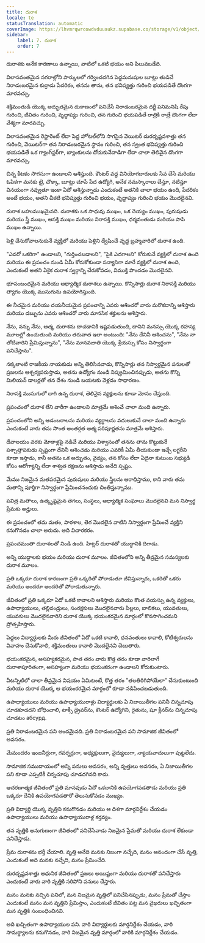 ```yaml
---
title: దురాశ
locale: te
statusTranslation: automatic
coverImage: https://lhvmrqwrcowdvduuaukz.supabase.co/storage/v1/object/public/strapi-uploads/small_cover-educacion-fundamental.webp-2d51a7828a2b1309555be27f7e2a61a0.webp
sidebar:
    label: 7. దురాశ
    order: 7
---
```

దురాశకు అనేక కారణాలు ఉన్నాయి, వాటిలో ఒకటి భయం అని పిలువబడేది.

విలాసవంతమైన నగరాల్లోని పార్కులలో గర్వించదగిన పెద్దమనుషుల బూట్లు తుడిచే నిరాడంబరమైన కుర్రాడు పేదరికం, తనను తాను, తన భవిష్యత్తు గురించి భయపడితే దొంగగా మారవచ్చు.

శక్తిమంతుడి యొక్క అద్భుతమైన దుకాణంలో పనిచేసే నిరాడంబరమైన దర్జీ పనిమనిషి రేపు గురించి, జీవితం గురించి, వృద్ధాప్యం గురించి, తన గురించి భయపడితే రాత్రికి రాత్రే దొంగగా లేదా వేశ్యగా మారవచ్చు.

విలాసవంతమైన రెస్టారెంట్ లేదా పెద్ద హోటల్‌లోని సొగసైన వెయిటర్ దురదృష్టవశాత్తు తన గురించి, వెయిటర్‌గా తన నిరాడంబరమైన స్థానం గురించి, తన స్వంత భవిష్యత్తు గురించి భయపడితే ఒక గ్యాంగ్‌స్టర్‌గా, బ్యాంకులను దోచుకునేవాడిగా లేదా చాలా తెలివైన దొంగగా మారవచ్చు.

చిన్న కీటకం సొగసుగా ఉండాలని ఆశిస్తుంది. కౌంటర్ వద్ద వినియోగదారులకు సేవ చేసే మరియు ఓపికగా మనకు టై, చొక్కా, బూట్లు చూపే పేద ఉద్యోగి, అనేక నమస్కారాలు చేస్తూ, నటిస్తూ వినయంగా నవ్వుతూ ఇంకా ఏదో ఆశిస్తున్నాడు ఎందుకంటే అతనికి చాలా భయం ఉంది, పేదరికం అంటే భయం, అతని చీకటి భవిష్యత్తు గురించి భయం, వృద్ధాప్యం గురించి భయం మొదలైనవి.

దురాశ బహుముఖమైనది. దురాశకు ఒక సాధువు ముఖం, ఒక దెయ్యం ముఖం, పురుషుడు మరియు స్త్రీ ముఖం, ఆసక్తి ముఖం మరియు నిరాసక్తి ముఖం, ధర్మవంతుడు మరియు పాపి ముఖం ఉన్నాయి.

పెళ్లి చేసుకోవాలనుకునే వ్యక్తిలో మరియు పెళ్లిని ద్వేషించే వృద్ధ బ్రహ్మచారిలో దురాశ ఉంది.

"ఎవరో ఒకరిగా" ఉండాలని, "గుర్తించబడాలని", "పైకి ఎదగాలని" కోరుకునే వ్యక్తిలో దురాశ ఉంది మరియు ఈ ప్రపంచం నుండి ఏమీ కోరుకోకుండా సన్యాసిగా మారే వ్యక్తిలో దురాశ ఉంది, ఎందుకంటే అతని ఏకైక దురాశ స్వర్గాన్ని చేరుకోవడం, విముక్తి పొందడం మొదలైనవి.

భూసంబంధమైన మరియు ఆధ్యాత్మిక దురాశలు ఉన్నాయి. కొన్నిసార్లు దురాశ నిరాసక్తి మరియు త్యాగం యొక్క ముసుగును ఉపయోగిస్తుంది.

ఈ నీచమైన మరియు దయనీయమైన ప్రపంచాన్ని ఎవరు ఆశించరో వారు మరొకదాన్ని ఆశిస్తారు మరియు డబ్బును ఎవరు ఆశించరో వారు మానసిక శక్తులను ఆశిస్తారు.

నేను, నన్ను నేను, ఆత్మ, దురాశను దాచడానికి ఇష్టపడుతుంది, దానిని మనస్సు యొక్క రహస్య మూలల్లో ఉంచుతుంది మరియు తరువాత ఇలా అంటుంది: "నేను దేనినీ ఆశించను", "నేను నా తోటివారిని ప్రేమిస్తున్నాను", "నేను మానవజాతి యొక్క శ్రేయస్సు కోసం నిస్వార్థంగా పనిచేస్తాను".

నక్కలాంటి రాజకీయ నాయకుడు అన్ని తెలిసినవాడు, కొన్నిసార్లు తన నిస్వార్థమైన పనులతో ప్రజలను ఆశ్చర్యపరుస్తాడు, అతను ఉద్యోగం నుండి నిష్క్రమించినప్పుడు, అతను కొన్ని మిలియన్ డాలర్లతో తన దేశం నుండి బయటకు వెళ్లడం సాధారణం.

నిరాసక్తి ముసుగులో దాగి ఉన్న దురాశ, తెలివైన వ్యక్తులను కూడా మోసం చేస్తుంది.

ప్రపంచంలో దురాశ లేని వారీగా ఉండాలని మాత్రమే ఆశించే చాలా మంది ఉన్నారు.

ప్రపంచంలోని అన్ని ఆడంబరాలను మరియు వ్యర్థాలను వదులుకునే చాలా మంది ఉన్నారు ఎందుకంటే వారు తమ సొంత అంతర్గత ఆత్మ పరిపూర్ణతను మాత్రమే ఆశిస్తారు.

దేవాలయం వరకు మోకాళ్లపై నడిచే మరియు విశ్వాసంతో తనను తాను కొట్టుకునే పశ్చాత్తాపకుడు స్పష్టంగా దేనినీ ఆశించడు మరియు ఎవరికీ ఏమీ తీయకుండా ఇచ్చే లగ్జరీని కూడా ఇస్తాడు, కానీ అతను ఒక అద్భుతం, వైద్యం, తన కోసం లేదా ఏదైనా కుటుంబ సభ్యుడి కోసం ఆరోగ్యాన్ని లేదా శాశ్వత రక్షణను ఆశిస్తాడు అనేది స్పష్టం.

మేము నిజమైన మతపరమైన పురుషులు మరియు స్త్రీలను ఆరాధిస్తాము, కాని వారు తమ మతాన్ని పూర్తిగా నిస్వార్థంగా ప్రేమించనందుకు చింతిస్తున్నాము.

పవిత్ర మతాలు, ఉత్కృష్టమైన తెగలు, సంస్థలు, ఆధ్యాత్మిక సంఘాలు మొదలైనవి మన నిస్వార్థ ప్రేమకు అర్హులు.

ఈ ప్రపంచంలో తమ మతం, పాఠశాల, తెగ మొదలైన వాటిని నిస్వార్థంగా ప్రేమించే వ్యక్తిని కనుగొనడం చాలా అరుదు. అది విచారకరం.

ప్రపంచమంతా దురాశలతో నిండి ఉంది. హిట్లర్ దురాశతో యుద్ధానికి దిగాడు.

అన్ని యుద్ధాలకు భయం మరియు దురాశ మూలం. జీవితంలోని అన్ని తీవ్రమైన సమస్యలకు దురాశ మూలం.

ప్రతి ఒక్కరూ దురాశ కారణంగా ప్రతి ఒక్కరితో పోరాడుతూ జీవిస్తున్నారు, ఒకరితో ఒకరు మరియు అందరూ అందరితో పోరాడుతున్నారు.

జీవితంలో ప్రతి ఒక్కరూ ఏదో ఒకటి కావాలని ఆశిస్తారు మరియు కొంత వయస్సు ఉన్న వ్యక్తులు, ఉపాధ్యాయులు, తల్లిదండ్రులు, సంరక్షకులు మొదలైనవారు పిల్లలు, బాలికలు, యువతులు, యువకులు మొదలైనవారిని దురాశ యొక్క భయంకరమైన మార్గంలో కొనసాగించమని ప్రోత్సహిస్తారు.

పెద్దలు విద్యార్థులకు మీరు జీవితంలో ఏదో ఒకటి కావాలి, ధనవంతులు కావాలి, కోటీశ్వరులను వివాహం చేసుకోవాలి, శక్తిమంతులు కావాలి మొదలైనవి చెబుతారు.

భయంకరమైన, అసహ్యకరమైన, పాత తరం వారు కొత్త తరం కూడా వారిలాగే దురాశాపూరితంగా, అసహ్యంగా మరియు భయంకరంగా ఉండాలని కోరుకుంటారు.

వీటన్నిటిలో చాలా తీవ్రమైన విషయం ఏమిటంటే, కొత్త తరం "తలతిరిగిపోయేలా" చేసుకుంటుంది మరియు దురాశ యొక్క ఆ భయంకరమైన మార్గంలో కూడా నడిపించబడుతుంది.

ఉపాధ్యాయులు మరియు ఉపాధ్యాయురాళ్లు విద్యార్థులకు ఏ నిజాయితీగల పనినీ చిన్నచూపు చూడకూడదని బోధించాలి, టాక్సీ డ్రైవర్‌ను, కౌంటర్ ఉద్యోగిని, రైతును, షూ క్లీనర్‌ను చిన్నచూపు చూడటం абсурд.

ప్రతి నిరాడంబరమైన పని అందమైనది. ప్రతి నిరాడంబరమైన పని సామాజిక జీవితంలో అవసరం.

మేమందరం ఇంజనీర్లుగా, గవర్నర్లుగా, అధ్యక్షులుగా, వైద్యులుగా, న్యాయవాదులుగా పుట్టలేదు.

సామాజిక సముదాయంలో అన్ని పనులు అవసరం, అన్ని వృత్తులు అవసరం, ఏ నిజాయితీగల పని కూడా ఎప్పటికీ చిన్నచూపు చూడదగినది కాదు.

ఆచరణాత్మక జీవితంలో ప్రతి మానవుడు ఏదో ఒకదానికి ఉపయోగపడతాడు మరియు ప్రతి ఒక్కరూ దేనికి ఉపయోగపడతారో తెలుసుకోవడం ముఖ్యం.

ప్రతి విద్యార్థి యొక్క వృత్తిని కనుగొనడం మరియు ఆ దిశగా మార్గనిర్దేశం చేయడం ఉపాధ్యాయులు మరియు ఉపాధ్యాయురాళ్ల కర్తవ్యం.

తన వృత్తికి అనుగుణంగా జీవితంలో పనిచేసేవాడు నిజమైన ప్రేమతో మరియు దురాశ లేకుండా పనిచేస్తాడు.

ప్రేమ దురాశను భర్తీ చేయాలి. వృత్తి అనేది మనకు నిజంగా నచ్చేది, మనం ఆనందంగా చేసే వృత్తి, ఎందుకంటే అది మనకు నచ్చేది, మనం ప్రేమించేది.

దురదృష్టవశాత్తు ఆధునిక జీవితంలో ప్రజలు అయిష్టంగా మరియు దురాశతో పనిచేస్తారు ఎందుకంటే వారు వారి వృత్తికి సరిపోని పనులు చేస్తారు.

మనం మనకు నచ్చిన పనిలో, మన నిజమైన వృత్తిలో పనిచేసినప్పుడు, మనం ప్రేమతో చేస్తాం ఎందుకంటే మనం మన వృత్తిని ప్రేమిస్తాం, ఎందుకంటే జీవితం పట్ల మన వైఖరులు ఖచ్చితంగా మన వృత్తికి సంబంధించినవి.

అది ఖచ్చితంగా ఉపాధ్యాయుల పని. వారి విద్యార్థులకు మార్గనిర్దేశం చేయడం, వారి సామర్థ్యాలను కనుగొనడం, వారి నిజమైన వృత్తి మార్గంలో వారికి మార్గనిర్దేశం చేయడం.

